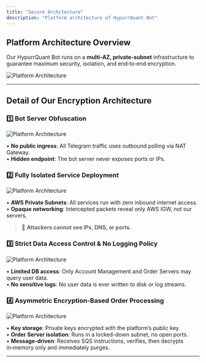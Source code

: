 ```yaml
---
title: "Secure Architecture"
description: "Platform architecture of HypurrQuant Bot"
---
```


## Platform Architecture Overview
Our HypurrQuant Bot runs on a **multi‑AZ, private‑subnet** infrastructure to guarantee maximum security, isolation, and end‑to‑end encryption.

![Platform Architecture](../images/introduce/arch1.png)


---

## Detail of Our Encryption Architecture

### 1️⃣ **Bot Server Obfuscation**

![Platform Architecture](../images/introduce/arch2.png)

• **No public ingress**: All Telegram traffic uses outbound polling via NAT Gateway.  
• **Hidden endpoint**: The bot server never exposes ports or IPs.


### 2️⃣ **Fully Isolated Service Deployment**

![Platform Architecture](../images/introduce/arch3.png)

• **AWS Private Subnets**: All services run with zero inbound internet access.  
• **Opaque networking**: Intercepted packets reveal only AWS IGW, not our servers.

> 🚫 **Attackers cannot see IPs, DNS, or ports.**


### 3️⃣ **Strict Data Access Control & No Logging Policy**

![Platform Architecture](../images/introduce/arch4.png)

• **Limited DB access**: Only Account Management and Order Servers may query user data.  
• **No sensitive logs**: No user data is ever written to disk or log streams.



### 4️⃣ **Asymmetric Encryption-Based Order Processing**

![Platform Architecture](../images/introduce/arch5.png)

• **Key storage**: Private keys encrypted with the platform’s public key.  
• **Order Server isolation**: Runs in a locked-down subnet, no open ports.  
• **Message‑driven**: Receives SQS instructions, verifies, then decrypts in‑memory only and immediately purges.

---
